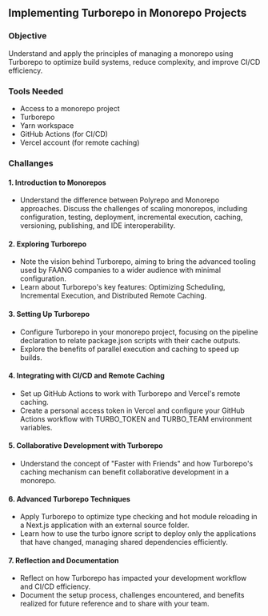## Implementing Turborepo in Monorepo Projects

### Objective

Understand and apply the principles of managing a monorepo using Turborepo to optimize build systems, reduce complexity, and improve CI/CD efficiency.

### Tools Needed

- Access to a monorepo project
- Turborepo
- Yarn workspace
- GitHub Actions (for CI/CD)
- Vercel account (for remote caching)

### Challanges

#### 1. Introduction to Monorepos

- Understand the difference between Polyrepo and Monorepo approaches.
  Discuss the challenges of scaling monorepos, including configuration, testing, deployment, incremental execution, caching, versioning, publishing, and IDE interoperability.

#### 2. Exploring Turborepo

- Note the vision behind Turborepo, aiming to bring the advanced tooling used by FAANG companies to a wider audience with minimal configuration.
- Learn about Turborepo's key features: Optimizing Scheduling, Incremental Execution, and Distributed Remote Caching.

#### 3. Setting Up Turborepo

- Configure Turborepo in your monorepo project, focusing on the pipeline declaration to relate package.json scripts with their cache outputs.
- Explore the benefits of parallel execution and caching to speed up builds.

#### 4. Integrating with CI/CD and Remote Caching

- Set up GitHub Actions to work with Turborepo and Vercel's remote caching.
- Create a personal access token in Vercel and configure your GitHub Actions workflow with TURBO_TOKEN and TURBO_TEAM environment variables.

#### 5. Collaborative Development with Turborepo

- Understand the concept of "Faster with Friends" and how Turborepo's caching mechanism can benefit collaborative development in a monorepo.

#### 6. Advanced Turborepo Techniques

- Apply Turborepo to optimize type checking and hot module reloading in a Next.js application with an external source folder.
- Learn how to use the turbo ignore script to deploy only the applications that have changed, managing shared dependencies efficiently.

#### 7. Reflection and Documentation

- Reflect on how Turborepo has impacted your development workflow and CI/CD efficiency.
- Document the setup process, challenges encountered, and benefits realized for future reference and to share with your team.
